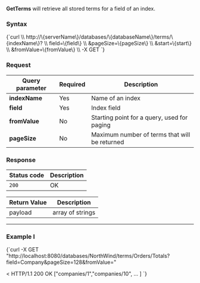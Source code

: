 
**GetTerms** will retrieve all stored terms for a field of an index.

### Syntax

<TabItem value="json" label="json">
<CodeBlock language="json">
{`curl \\
	http://\{serverName\}/databases/\{databaseName\}/terms/\{indexName\}? \\
		field=\{field\} \\
		&pageSize=\{pageSize\} \\
		&start=\{start\} \\
		&fromValue=\{fromValue\} \\
	-X GET 
`}
</CodeBlock>
</TabItem>

### Request

| Query parameter | Required |  Description |
| ------------- | -- | ---- |
| **indexName** | Yes | Name of an index |
| **field** | Yes | Index field |
| **fromValue** | No | Starting point for a query, used for paging |
| **pageSize** | No | Maximum number of terms that will be returned |

### Response

| Status code | Description |
| ----------- | - |
| `200` | OK |

| Return Value | Description |
| ------------- | ------------- |
| payload | array of strings |

---

### Example I

<TabItem value="json" label="json">
<CodeBlock language="json">
{`curl -X GET "http://localhost:8080/databases/NorthWind/terms/Orders/Totals?field=Company&pageSize=128&fromValue=" 

< HTTP/1.1 200 OK
["companies/1","companies/10", ... ]
`}
</CodeBlock>
</TabItem>



